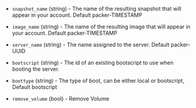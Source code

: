 <!-- Code generated from the comments of the Config struct in builder/scaleway/config.go; DO NOT EDIT MANUALLY -->

-   `snapshot_name` (string) - The name of the resulting snapshot that will
    appear in your account. Default packer-TIMESTAMP
    
-   `image_name` (string) - The name of the resulting image that will appear in
    your account. Default packer-TIMESTAMP
    
-   `server_name` (string) - The name assigned to the server. Default
    packer-UUID
    
-   `bootscript` (string) - The id of an existing bootscript to use when
    booting the server.
    
-   `boottype` (string) - The type of boot, can be either local or
    bootscript, Default bootscript
    
-   `remove_volume` (bool) - Remove Volume
